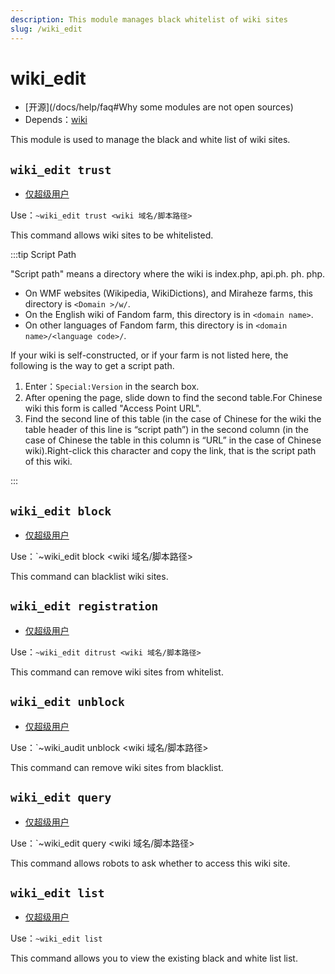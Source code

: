```yaml
---
description: This module manages black whitelist of wiki sites
slug: /wiki_edit
---
```


# wiki_edit

-   [开源]\(/docs/help/faq#Why some modules are not open sources)
-   Depends：[wiki](wiki)

This module is used to manage the black and white list of wiki sites.

## `wiki_edit trust`

-   [仅超级用户](permissions)

Use：`~wiki_edit trust <wiki 域名/脚本路径>`

This command allows wiki sites to be whitelisted.

:::tip Script Path

"Script path" means a directory where the wiki is index.php, api.ph. ph. php.

-   On WMF websites (Wikipedia, WikiDictions), and Miraheze farms, this directory is `<Domain >/w/`.
-   On the English wiki of Fandom farm, this directory is in `<domain name>`.
-   On other languages of Fandom farm, this directory is in `<domain name>/<language code>/`.

If your wiki is self-constructed, or if your farm is not listed here, the following is the way to get a script path.

1.  Enter：`Special:Version` in the search box.
2.  After opening the page, slide down to find the second table.For Chinese wiki this form is called "Access Point URL".
3.  Find the second line of this table (in the case of Chinese for the wiki the table header of this line is “script path”) in the second column (in the case of Chinese the table in this column is “URL” in the case of Chinese wiki).Right-click this character and copy the link, that is the script path of this wiki.

:::

## `wiki_edit block`

-   [仅超级用户](permissions)

Use：\`~wiki_edit block \<wiki 域名/脚本路径>

This command can blacklist wiki sites.

## `wiki_edit registration`

-   [仅超级用户](permissions)

Use：`~wiki_edit ditrust <wiki 域名/脚本路径>`

This command can remove wiki sites from whitelist.

## `wiki_edit unblock`

-   [仅超级用户](permissions)

Use：\`~wiki_audit unblock \<wiki 域名/脚本路径>

This command can remove wiki sites from blacklist.

## `wiki_edit query`

-   [仅超级用户](permissions)

Use：\`~wiki_edit query \<wiki 域名/脚本路径>

This command allows robots to ask whether to access this wiki site.

## `wiki_edit list`

-   [仅超级用户](permissions)

Use：`~wiki_edit list`

This command allows you to view the existing black and white list list.
